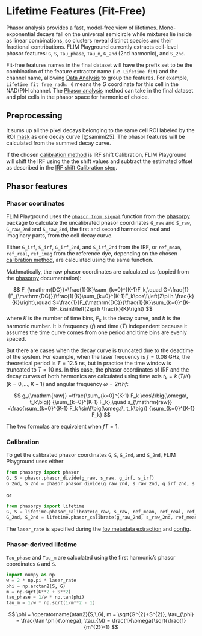 # Lifetime Features (Fit-Free)

Phasor analysis provides a fast, model-free view of lifetimes. Mono-exponential decays fall on the universal semicircle while mixtures lie inside as linear combinations, so clusters reveal distinct species and their fractional contributions. FLIM Playground currently extracts cell-level phasor features: `G`, `S`, `Tau_phase`, `Tau_m`, `G_2nd` (2nd harmonic), and `S_2nd`. 

Fit-free features names in the final dataset will have the prefix set to be the combination of the feature extractor name (i.e. `Lifetime fit`) and the channel name, allowing [Data Analysis](data_analysis.qmd) to group the features. For example, `Lifetime fit free_nadh: G` means the $G$ coordinate for this cell in the NAD(P)H channel. The [Phasor analysis](phasor_analysis.qmd) method can take in the final dataset and plot cells in the phasor space for harmonic of choice.  

## Preprocessing

It sums up all the pixel decays belonging to the same cell ROI labeled by the ROI [mask](data_extraction.qmd#mask) as one decay curve [@samimi25]. The phasor features will be calculated from the summed decay curve. 

If the chosen [calibration method](data_extraction_config.qmd#calibration-method) is IRF shift Calibration, FLIM Playground will shift the IRF using the the shift values and subtract the estimated offset as described in the [IRF shift Calibration step](numerical_feature_extraction.qmd#irf-shift). 

## Phasor features

### Phasor coordinates

FLIM Playground uses the [`phasor_from_signal`](https://www.phasorpy.org/docs/stable/api/phasor/#phasorpy.phasor.phasor_from_signal) function from the [phasorpy](https://www.phasorpy.org/) package to calculate the uncalibrated phasor coordinates `G_raw` and `S_raw`, `G_raw_2nd` and `S_raw_2nd`, the first and second harmonics' real and imaginary parts, from the cell decay curve.

Either `G_irf`, `S_irf`, `G_irf_2nd`, and `S_irf_2nd` from the IRF, or `ref_mean`, `ref_real`, `ref_imag` from the reference dye, depending on the chosen [calibration method](data_extraction_config.qmd#calibration-method), are calculated using the same function.

Mathmatically, the raw phasor coordinates are calculated as (copied from the [phasorpy](https://www.phasorpy.org/docs/stable/api/phasor/#phasorpy.phasor.phasor_from_signal) documentation):

$$
F_{\mathrm{DC}}=\frac{1}{K}\sum_{k=0}^{K-1}F_k,\quad
G=\frac{1}{F_{\mathrm{DC}}}\frac{1}{K}\sum_{k=0}^{K-1}F_k\cos\!\left(2\pi h \frac{k}{K}\right),\quad
S=\frac{1}{F_{\mathrm{DC}}}\frac{1}{K}\sum_{k=0}^{K-1}F_k\sin\!\left(2\pi h \frac{k}{K}\right)
$$
where $K$ is the number of time bins, $F_k$ is the decay curve, and $h$ is the harmonic number. It is frequency ($f$) and time ($T$) independent because it assumes the time curve comes from one period and time bins are evenly spaced. 

But there are cases when the decay curve is truncated due to the deadtime of the system. For example, when the laser frequency is $f = 0.08$ GHz, the theoretical period is
$T = 12.5$ ns, but in practice the time window is truncated to $T = 10$ ns. In this case, the phasor coordinates of IRF and the decay curves of both harmonics are calculated using time axis $t_k = k\,(T/K)\;\;(k=0,\ldots,K-1)$ and angular frequency $\omega = 2\pi\,hf$:

$$
g_{\mathrm{raw}}
=\frac{\sum_{k=0}^{K-1} F_k \cos\!\big(\omega\, t_k\big)}
        {\sum_{k=0}^{K-1} F_k},\quad
s_{\mathrm{raw}}
=\frac{\sum_{k=0}^{K-1} F_k \sin\!\big(\omega\, t_k\big)}
        {\sum_{k=0}^{K-1} F_k}
$$

The two formulas are equivalent when $fT = 1$.

### Calibration

To get the calibrated phasor coordinates `G`, `S`, `G_2nd`, and `S_2nd`, FLIM Playground uses either
```python
from phasorpy import phasor
G, S = phasor.phasor_divide(g_raw, s_raw, g_irf, s_irf)
G_2nd, S_2nd = phasor.phasor_divide(g_raw_2nd, s_raw_2nd, g_irf_2nd, s_irf_2nd)
```
or 
```python
from phasorpy import lifetime
G, S = lifetime.phasor_calibrate(g_raw, s_raw, ref_mean, ref_real, ref_imag, frequency=laser_rate, lifetime=reference_dye_lifetime)
G_2nd, S_2nd = lifetime.phasor_calibrate(g_raw_2nd, s_raw_2nd, ref_mean, ref_real, ref_imag, frequency=laser_rate, lifetime=reference_dye_lifetime, harmonic=2)
```

The `laser_rate` is specified during the [fov metadata extraction](fov_metadata.qmd#laser-frequency) and [config](data_extraction_config.qmd#laser-frequency). 

### Phasor-derived lifetime

`Tau_phase` and `Tau_m` are calculated using the first harmonic's phasor coordinates `G` and `S`. 

```python
import numpy as np
w = 2 * np.pi * laser_rate
phi = np.arctan2(S, G) 
m = np.sqrt(G**2 + S**2)
tau_phase = 1/w * np.tan(phi)
tau_m = 1/w * np.sqrt(1/m**2 - 1)
```

$$
\phi = \operatorname{atan2}(S,\,G), m = \sqrt{G^{2}+S^{2}}, \tau_{\phi} = \frac{\tan \phi}{\omega}, \tau_{M} = \frac{1}{\omega}\sqrt{\frac{1}{m^{2}}-1}
$$